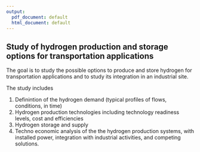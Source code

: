 ```yaml
---
output:
  pdf_document: default
  html_document: default
---
```


## Study of hydrogen production and storage options for transportation applications

The goal is to study the possible options to produce and store hydrogen for transportation applications and to study its integration in an industrial site.  

The study includes

1. Definintion of the hydrogen demand (typical profiles of flows, conditions, in time)
1. Hydrogen production technologies including technology readiness levels, cost and efficiencies
2. Hydrogen storage and supply
2. Techno economic analysis of the the hydrogen production systems, with installed power, integration with industrial activities, and competing solutions.




